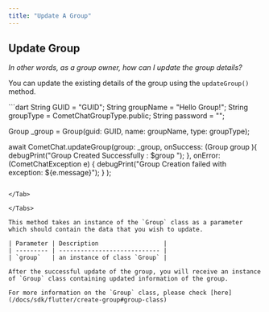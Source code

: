 ```yaml
---
title: "Update A Group"
---
```




## Update Group

*In other words, as a group owner, how can I update the group details?*

You can update the existing details of the group using the `updateGroup()` method.

<Tabs>
<Tab title="Dart">
```dart
String GUID = "GUID";
  String groupName = "Hello Group!";
  String groupType = CometChatGroupType.public;
  String password = "";

  Group _group = Group(guid: GUID, name: groupName, type: groupType);


  await CometChat.updateGroup(group: _group, onSuccess: (Group group ){
    debugPrint("Group Created Successfully : $group ");
  }, onError:(CometChatException e) {
    debugPrint("Group Creation failed with exception: ${e.message}");
  } );   
```

</Tab>

</Tabs>

This method takes an instance of the `Group` class as a parameter which should contain the data that you wish to update.

| Parameter | Description                  |
| --------- | ---------------------------- |
| `group`   | an instance of class `Group` |

After the successful update of the group, you will receive an instance of `Group` class containing updated information of the group.

For more information on the `Group` class, please check [here](/docs/sdk/flutter/create-group#group-class)
